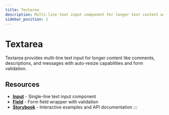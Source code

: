 ```yaml
---
title: Textarea
description: Multi-line text input component for longer text content with auto-resize and validation support
sidebar_position: 1
---
```



# Textarea

Textarea provides multi-line text input for longer content like comments, descriptions, and messages with auto-resize capabilities and form validation.

## Resources

- **[Input](/docs/components/input)** - Single-line text input component
- **[Field](/docs/components/field)** - Form field wrapper with validation
- **[Storybook](https://elevate-core-ui.inform-cloud.io/?path=/docs/components-textarea)** - Interactive examples and API documentation
:::